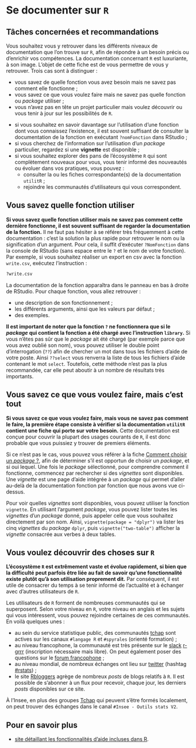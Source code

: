 # Se documenter sur `R`

## Tâches concernées et recommandations

Vous souhaitez vous y retrouver dans les différents niveaux de documentation que l'on trouve sur `R`, afin de répondre à un besoin précis ou d'enrichir vos compétences. La documentation concernant `R` est luxuriante, à son image. L'objet de cette fiche est de vous permettre de vous y retrouver. Trois cas sont à distinguer :

* vous savez de quelle fonction vous avez besoin mais ne savez pas comment elle fonctionne ;
* vous savez ce que vous voulez faire mais ne savez pas quelle fonction ou _package_ utiliser ;
* vous n'avez pas en tête un projet particulier mais voulez découvrir ou vous tenir à jour sur les possibilités de `R`. 



::: recommandation


* si vous souhaitez en savoir davantage sur l'utilisation d'une fonction dont vous connaissez l'existence, il est souvent suffisant de consulter la documentation de la fonction en exécutant `?nomFonction` dans RStudio ;
* si vous cherchez de l'information sur l'utilisation d'un _package_ particulier, regardez si une __vignette__ est disponible ;
* si vous souhaitez explorer des pans de l'écosystème `R` qui sont complètement nouveaux pour vous, vous tenir informé des nouveautés ou évoluer dans vos pratiques, vous pouvez :
    - consulter la ou les fiches correspondante(s) de la documentation `utilitR` ;
    - rejoindre les communautés d'utilisateurs qui vous correspondent.

:::

## Vous savez quelle fonction utiliser

**Si vous savez quelle fonction utiliser mais ne savez pas comment cette dernière fonctionne, il est souvent suffisant de regarder la documentation de la fonction.** Il ne faut pas hésiter à se référer très fréquemment à cette documentation : c'est la solution la plus rapide pour retrouver le nom ou la signification d'un argument. Pour cela, il suffit d'exécuter `?NomFonction` dans la console de RStudio (sans espace entre le `?` et le nom de votre fonction). Par exemple, si vous souhaitez réaliser un export en csv avec la fonction `write.csv`, exécutez l'instruction :

```r
?write.csv
```
La documentation de la fonction apparaîtra dans le panneau en bas à droite de RStudio. Pour chaque fonction, vous allez retrouver :

* une description de son fonctionnement ;
* les différents arguments, ainsi que les valeurs par défaut ;
* des exemples.

**Il est important de noter que la fonction `?` ne fonctionnera que si le _package_ qui contient la fonction a été chargé avec l'instruction `library`.** Si vous n'êtes pas sûr que le _package_ ait été chargé (par exemple parce que vous avez oublié son nom), vous pouvez utiliser le double point d'interrogation (`??`) afin de chercher un mot dans tous les fichiers d'aide de votre poste. Ainsi `??select` vous renverra la liste de tous les fichiers d'aide contenant le mot `select`. Toutefois, cette méthode n'est pas la plus recommandée, car elle peut aboutir à un nombre de résultats très importants.

## Vous savez ce que vous voulez faire, mais c'est tout

**Si vous savez ce que vous voulez faire, mais vous ne savez pas comment le faire, la première étape consiste à vérifier si la documentation `utilitR` contient une fiche qui porte sur votre besoin.** Cette documentation est conçue pour couvrir la plupart des usages courants de `R`, il est donc probable que vous puissiez y trouver de premiers éléments.

Si ce n'est pas le cas, vous pouvez vous référer à la fiche [Comment choisir un _package_\ ?](#choisir-package), afin de déterminer s'il est opportun de choisir un _package_, et si oui lequel. Une fois le _package_ sélectionné, pour comprendre comment il fonctionne, commencez par rechercher si des _vignettes_ sont disponibles. Une _vignette_ est une page d'aide intégrée à un _package_ qui permet d'aller au-delà de la documentation fonction par fonction que nous avons vue ci-dessus.

Pour voir quelles _vignettes_ sont disponibles, vous pouvez utiliser la fonction `vignette`. En utilisant l'argument _package_, vous pouvez lister toutes les _vignettes_ d'un _package_ donné, puis appeler celle que vous souhaitez directement par son nom. Ainsi, `vignette(package = "dplyr")` va lister les cinq _vignettes_ du _package_ `dplyr`, puis `vignette("two-table")` afficher la _vignette_ consacrée aux verbes à deux tables.

## Vous voulez découvrir des choses sur `R`

__L'écosystème `R` est extrêmement vaste et évolue rapidement, si bien que la difficulté peut parfois être liée au fait de savoir qu'une fonctionnalité existe plutôt qu'à son utilisation proprement dit.__ Par conséquent, il est utile de consacrer du temps à se tenir informé de l'actualité et à échanger avec d'autres utilisateurs de `R`.

Les utilisateurs de `R` forment de nombreuses communautés qui se superposent. Selon votre niveau en `R`, votre niveau en anglais et les sujets qui vous intéressent, vous pouvez rejoindre certaines de ces communautés. En voilà quelques unes :

* au sein du service statistique public, des communautés [tchap](https://Tchap.gouv.fr/) sont actives sur les canaux `#langage R` et `#spyrales` (orienté formation) ;
* au niveau francophone, la communauté est très présente sur le [slack](https://fr.wikipedia.org/wiki/Slack_(plateforme)) [r-grrr](https://r-grrr.slack.com) (inscription nécessaire mais libre). On peut également poser des questions sur le [forum francophone](http://forums.cirad.fr/logiciel-R/index.php) ;
* au niveau mondial, de nombreux échanges ont lieu sur [twitter](https://twitter.com) (hashtag [#rstats](https://twitter.com/search?q=%23rstats&src=typed_query)) ;
* le site [Rbloggers](https://www.r-bloggers.com/) agrège de nombreux _posts_ de blogs relatifs à `R`. Il est possible de s'abonner à un flux pour recevoir, chaque jour, les derniers _posts_ disponibles sur ce site.

:::{.insee}
À l'Insee, en plus des groupes [Tchap](https://tchap.gouv.fr/) qui peuvent s'être formés localement, on peut trouver des échanges dans le canal `#Insee - Outils stats V2`.
:::

## Pour en savoir plus {#RessourcesDocumentation}

* [site détaillant les fonctionnalités d'aide incluses dans R](https://www.r-project.org/help.html).
